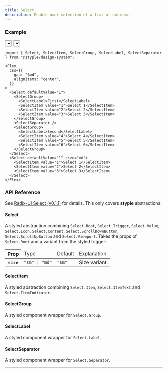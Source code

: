```yaml
---
title: Select
description: Enable user selection of a list of options.
---
```


### Example

<Preview>
  <Flex
    css={{
      gap: "$md",
      alignItems: "center",
    }}
  >
    <Select defaultValue="1">
      <SelectGroup>
        <SelectLabel>First</SelectLabel>
        <SelectItem value="1">Select 1</SelectItem>
        <SelectItem value="2">Select 2</SelectItem>
        <SelectItem value="3">Select 3</SelectItem>
      </SelectGroup>
      <SelectSeparator />
      <SelectGroup>
        <SelectLabel>Second</SelectLabel>
        <SelectItem value="4">Select 4</SelectItem>
        <SelectItem value="5">Select 5</SelectItem>
        <SelectItem value="6">Select 6</SelectItem>
      </SelectGroup>
    </Select>
    <Select defaultValue="1" size="md">
      <SelectItem value="1">Select 1</SelectItem>
      <SelectItem value="2">Select 2</SelectItem>
      <SelectItem value="3">Select 3</SelectItem>
    </Select>
  </Flex>
</Preview>

```tsx outline=true
import { Select, SelectItem, SelectGroup, SelectLabel, SelectSeparator } from "@styple/design-system";

<Flex
  css={{
    gap: "$md",
    alignItems: "center",
  }}
>
  <Select defaultValue="1">
    <SelectGroup>
      <SelectLabel>First</SelectLabel>
      <SelectItem value="1">Select 1</SelectItem>
      <SelectItem value="2">Select 2</SelectItem>
      <SelectItem value="3">Select 3</SelectItem>
    </SelectGroup>
    <SelectSeparator />
    <SelectGroup>
      <SelectLabel>Second</SelectLabel>
      <SelectItem value="4">Select 4</SelectItem>
      <SelectItem value="5">Select 5</SelectItem>
      <SelectItem value="6">Select 6</SelectItem>
    </SelectGroup>
  </Select>
  <Select defaultValue="1" size="md">
    <SelectItem value="1">Select 1</SelectItem>
    <SelectItem value="2">Select 2</SelectItem>
    <SelectItem value="3">Select 3</SelectItem>
  </Select>
</Flex>
```

### API Reference

See [Radix-UI Select (v0.1.1)](https://www.radix-ui.com/docs/primitives/components/select) for details. This only covers **styple** abstractions.

#### Select

A styled abstraction combining `Select.Root`, `Select.Trigger`, `Select.Value`, `Select.Icon`, `Select.Content`, `Select.ScrollDownButton`, `Select.ScrollUpButton` and `Select.Viewport`. Takes the props of `Select.Root` and a variant from the styled trigger:

<Table>
  <Thead>
    <Tr>
      <Th>Prop</Th>
      <Td>Type</Td>
      <Td>Default</Td>
      <Td>Explanation</Td>
    </Tr>
  </Thead>
  <Tbody>
    <Tr>
      <Th>
        <Code>size</Code>
      </Th>
      <Td>
        <Code color="normal">"sm" | "md"</Code>
      </Td>
      <Td><Code color="normal">"sm"</Code></Td>
      <Td><Text>Size variant.</Text></Td>
    </Tr>
  </Tbody>
</Table>

#### SelectItem

A styled abstraction combining `Select.Item`, `Select.ItemText` and `Select.ItemIndicator`.

#### SelectGroup

A styled component wrapper for `Select.Group`.

#### SelectLabel

A styled component wrapper for `Select.Label`.

#### SelectSeparator

A styled component wrapper for `Select.Separator`.

---